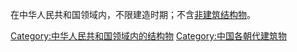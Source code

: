 在中华人民共和国领域内，不限建造时期；不含[[非建筑结构物|非建筑结构物]]。

[[Category:中华人民共和国领域内的结构物|Category:中华人民共和国领域内的结构物]]
[[Category:中国各朝代建筑物|Category:中国各朝代建筑物]]
